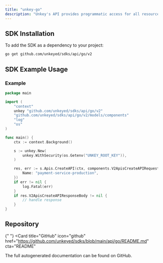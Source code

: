 ```yaml
---
title: "unkey-go"
description: "Unkey's API provides programmatic access for all resources within our platform."
---
```


## SDK Installation

To add the SDK as a dependency to your project:

```bash
go get github.com/unkeyed/sdks/api/go/v2
```

## SDK Example Usage

### Example

```go
package main

import (
	"context"
	unkey "github.com/unkeyed/sdks/api/go/v2"
	"github.com/unkeyed/sdks/api/go/v2/models/components"
	"log"
	"os"
)

func main() {
	ctx := context.Background()

	s := unkey.New(
		unkey.WithSecurity(os.Getenv("UNKEY_ROOT_KEY")),
	)

	res, err := s.Apis.CreateAPI(ctx, components.V2ApisCreateAPIRequestBody{
		Name: "payment-service-production",
	})
	if err != nil {
		log.Fatal(err)
	}
	if res.V2ApisCreateAPIResponseBody != nil {
		// handle response
	}
}

```

## Repository

{" "}
<Card
  title="GitHub"
  icon="github"
  href="https://github.com/unkeyed/sdks/blob/main/api/go/README.md"
  cta="README"
>
  The full autogenerated documentation can be found on GitHub.
</Card>
